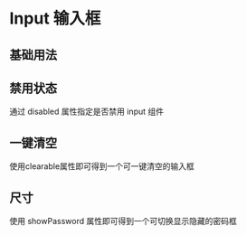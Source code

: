 # Input 输入框


## 基础用法

<CodeBlock name="InputBasic">
  <InputBasic />
</CodeBlock>

## 禁用状态

通过 disabled 属性指定是否禁用 input 组件

<CodeBlock name="InputDisabled">
  <InputDisabled />
</CodeBlock>

## 一键清空

使用clearable属性即可得到一个可一键清空的输入框

<CodeBlock name="InputClearable">
  <InputClearable />
</CodeBlock>

## 尺寸

使用 showPassword 属性即可得到一个可切换显示隐藏的密码框

<CodeBlock name="InputSize">
  <InputSize />
</CodeBlock>